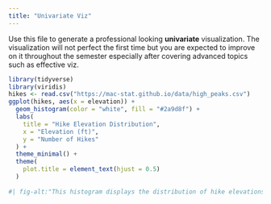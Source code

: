 ```yaml
---
title: "Univariate Viz"
---
```


Use this file to generate a professional looking **univariate** visualization.
The visualization will not perfect the first time but you are expected to improve on it throughout the semester especially after covering advanced topics such as effective viz.

```r
library(tidyverse)
library(viridis)
hikes <- read.csv("https://mac-stat.github.io/data/high_peaks.csv")
ggplot(hikes, aes(x = elevation)) +
  geom_histogram(color = "white", fill = "#2a9d8f") + 
  labs( 
    title = "Hike Elevation Distribution",
    x = "Elevation (ft)", 
    y = "Number of Hikes"
  ) +
  theme_minimal() +
  theme(
    plot.title = element_text(hjust = 0.5) 
  )
  
#| fig-alt:"This histogram displays the distribution of hike elevations in the High Peaks region. The x-axis represents elevation in feet, while the y-axis represents the number of hikes. The bars, filled in brown with black borders, show the frequency of hikes at different elevation levels, indicating whether most hikes occur at lower or higher elevations."
```

